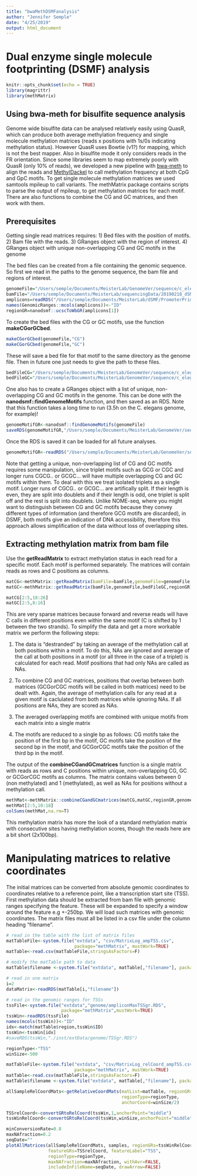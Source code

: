 ```yaml
---
title: "bwaMethDSMFanalysis"
author: "Jennifer Semple"
date: "4/25/2019"
output: html_document
---
```


# Dual enzyme single molecule footprinting (DSMF) analysis

```r
knitr::opts_chunk$set(echo = TRUE)
library(magrittr)
library(methMatrix)
```

## Using bwa-meth for bisulfite sequence analysis

Genome wide bisulfite data can be analysed relatively easily using QuasR, which can produce both average methylation frequency and single molecule methylation matrices (reads x positions with 1s/0s indicating methylation status). However QuasR uses Bowtie (v1?) for mapping, which is not the best mapper. Also in bisulfite mode it only considers reads in the FR orientation. Since some libraries seem to map extremely poorly with QuasR (only 10% of reads), we developed a new pipeline with [bwa-meth](https://github.com/brentp/bwa-meth) to align the reads and [MethylDackel](https://github.com/dpryan79/MethylDackel) to call methylation frequency at both CpG and GpC motifs. To get single molecule methylation matrices we used samtools mpileup to call variants. The methMatrix package contains scripts to parse the output of mpileup, to get methylation matrices for each motif. There are also functions to combine the CG and GC matrices, and then work with them.

## Prerequisites

Getting single read matrices requires: 
1) Bed files with the position of motifs.
2) Bam file with the reads. 
3) GRanges object with the region of interest.
4) GRanges object with unique non-overlapping CG and GC motifs in the genome

The bed files can be created from a file containing the genomic sequence. So first we read in the paths to the genome sequence, the bam file and regions of interest.
```r
genomeFile="/Users/semple/Documents/MeisterLab/GenomeVer/sequence/c_elegans.PRJNA13758.WS250.genomic.fa"
bamFile="/Users/semple/Documents/MeisterLab/sequencingData/20190218_dSMFv016v020_N2gw_2x150pe/properpair/aln/dS16N2gw_20190218.noOL.bam"
amplicons=readRDS("/Users/semple/Documents/MeisterLab/dSMF/PromoterPrimerDesign/usefulObjects/ampliconGR.RDS")
names(GenomicRanges::mcols(amplicons))<-"ID"
regionGR=nanodsmf::ucscToWbGR(amplicons[1])

```

To create the bed files with the CG or GC motifs, use the function **makeCGorGCbed**.
```r
makeCGorGCbed(genomeFile,"CG")
makeCGorGCbed(genomeFile,"GC")
```

These will save a bed file for that motif to the same directory as the genome file. Then in future one just needs to give the path to these files.

```r
bedFileCG="/Users/semple/Documents/MeisterLab/GenomeVer/sequence/c_elegans.PRJNA13758.WS250.genomic.CG.bed"
bedFileGC="/Users/semple/Documents/MeisterLab/GenomeVer/sequence/c_elegans.PRJNA13758.WS250.genomic.GC.bed"
```

One also has to create a GRanges object with a list of unique, non-overlapping CG and GC motifs in the genome. This can be done with the **nanodsmf::findGenomeMotifs** function, and then saved as an RDS. Note that this function takes a long time to run (3.5h on the C. elegans genome, for example)!

```r
genomeMotifGR<-nanodsmf::findGenomeMotifs(genomeFile)
saveRDS(genomeMotifGR,"/Users/semple/Documents/MeisterLab/GenomeVer/sequence/c_elegans.PRJNA13758.WS250.genomic.CGGC_motifs.RDS")
```

Once the RDS is saved it can be loaded for all future analyses.

```r
genomeMotifGR<-readRDS("/Users/semple/Documents/MeisterLab/GenomeVer/sequence/c_elegans.PRJNA13758.WS250.genomic.CGGC_motifs.RDS")
```

Note that getting a unique, non-overlapping list of CG and GC motifs requires some manipulation, since triplet motifs such as GCG or CGC and longer runs CGCG.. or GCGC... will have multiple overlapping CG and GC motifs within them. To deal with this we treat isolated triplets as a single motif. Longer runs of CGCG.. or GCGC... are artifically split. If their length is even, they are split into doublets and if their length is odd, one triplet is split off and the rest is split into doublets. Unlike NOME-seq, where you might want to distinguish between CG and GC motifs because they convey different types of information (and therefore GCG motifs are discarded), in DSMF, both motifs give an indication of DNA accessibility, therefore this approach allows simplification of the data without loss of overlapping sites.

## Extracting methylation matrix from bam file

Use the **getReadMatrix** to extract methylation status in each read for a specific motif. Each motif is performed separately. The matrices will contain reads as rows and C positions as columns. 

```r
matCG<-methMatrix::getReadMatrix(bamFile=bamFile,genomeFile=genomeFile,bedFile=bedFileCG,region=regionGR)
matGC<-methMatrix::getReadMatrix(bamFile,genomeFile,bedFileGC,regionGR)

matCG[2:5,18:26]
matGC[2:5,8:16]
```

This are very sparse matrices because forward and reverse reads will have C calls in different positions even within the same motif (C is shifted by 1 between the two strands). To simplify the data and get a more workable matrix we perform the following steps: 

1) The data is "destranded" by taking an average of the methylation call at both positions within a motif. To do this, NAs are ignored and average of the call at both positions in a motif (or all three in the case of a triplet) is calculated for each read. Motif positions that had only NAs are called as NAs.

2) To combine CG and GC matrices, positions that overlap between both matrices (GCGorCGC motifs will be called in both matrices) need to be dealt with. Again, the average of methylation calls for any read at a given motif is caclulated from both matrices while ignoring NAs. If all positions are NAs, they are scored as NAs. 

3) The averaged overlapping motifs are combined with unique motifs from each matrix into a single matrix

4) The motifs are reduced to a single bp as follows: CG motifs take the position of the first bp in the motif, GC motifs take the position of the second bp in the motif, and GCGorCGC motifs take the position of the third bp in the motif. 

The output of the **combineCGandGCmatrices** function is a single matrix with reads as rows and C positions within unique, non-overlapping CG, GC or GCGorCGC motifs as columns. The matrix contains values between 0 (non methylated) and 1 (methylated), as well as NAs for positions without a methylation call.

```r
methMat<-methMatrix::combineCGandGCmatrices(matCG,matGC,regionGR,genomeMotifGR)
methMat[2:5,10:18]
colSums(methMat,na.rm=T)

```

This methylation matrix has more the look of a standard methylation matrix with consecutive sites having methylation scores, though the reads here are a bit short (2x100bp).

# Manipulating matrices to relative coordinates

The initial matrices can be converted from absolute genomic coordinates to coordinates relative to a reference point, like a transcription start site (TSS). First methylation data should be extracted from bam file with genomic ranges specifying the feature. These will be expanded to specify a window around the feature e.g +-250bp. We will load such matrices with genomic coordinates. The matrix files must all be listed in a csv file under the column heading "filename". 

```r
# read in the table with the list of matrix files
matTableFile<-system.file("extdata", "csv/MatrixLog_ampTSS.csv",
                          package="methMatrix", mustWork=TRUE)
matTable<-read.csv(matTableFile,stringsAsFactors=F)

# modify the matTable path to data
matTable$filename <-system.file("extdata", matTable[,"filename"], package="methMatrix", mustWork=TRUE)

# read in one matrix
i=2
dataMatrix<-readRDS(matTable[i,"filename"])

# read in the genomic ranges for TSSs
tssFile<-system.file("extdata","genome/ampliconMaxTSSgr.RDS",
                     package="methMatrix",mustWork=TRUE)
tssWin<-readRDS(tssFile)
names(mcols(tssWin))<-"ID"
idx<-match(matTable$region,tssWin$ID)
tssWin<-tssWin[idx]
#saveRDS(tssWin,"./inst/extData/genome/TSSgr.RDS")

regionType<-"TSS"
winSize<-500

matTableFile<-system.file("extdata", "csv/MatrixLog_relCoord_ampTSS.csv",
                          package="methMatrix", mustWork=TRUE)
matTable<-read.csv(matTableFile,stringsAsFactors=F)
matTable$filename <-system.file("extdata", matTable[,"filename"], package="methMatrix", mustWork=TRUE)

allSampleRelCoordMats<-getRelativeCoordMats(matList=matTable, regionGRs=tssWin,
                                            regionType=regionType, 
                                            anchorCoord=winSize/2)

TSSrelCoord<-convertGRtoRelCoord(tssWin,1,anchorPoint="middle")
tssWinRelCoord<-convertGRtoRelCoord(tssWin,winSize,anchorPoint="middle")

minConversionRate=0.8
maxNAfraction=0.2
seqDate=""
plotAllMatrices(allSampleRelCoordMats, samples, regionGRs=tssWinRelCoord,  
                featureGRs=TSSrelCoord, featureLabel="TSS", 
                regionType=regionType,
                maxNAfraction=maxNAfraction, withAvr=FALSE,
                includeInFileName=seqDate, drawArrow=FALSE)

```

